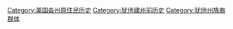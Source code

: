 {{Commonscat|Native American tribes in Utah}}

[[Category:美国各州原住民历史|Category:美国各州原住民历史]]
[[Category:犹他建州前历史|Category:犹他建州前历史]]
[[Category:犹他州族裔群体|Category:犹他州族裔群体]]